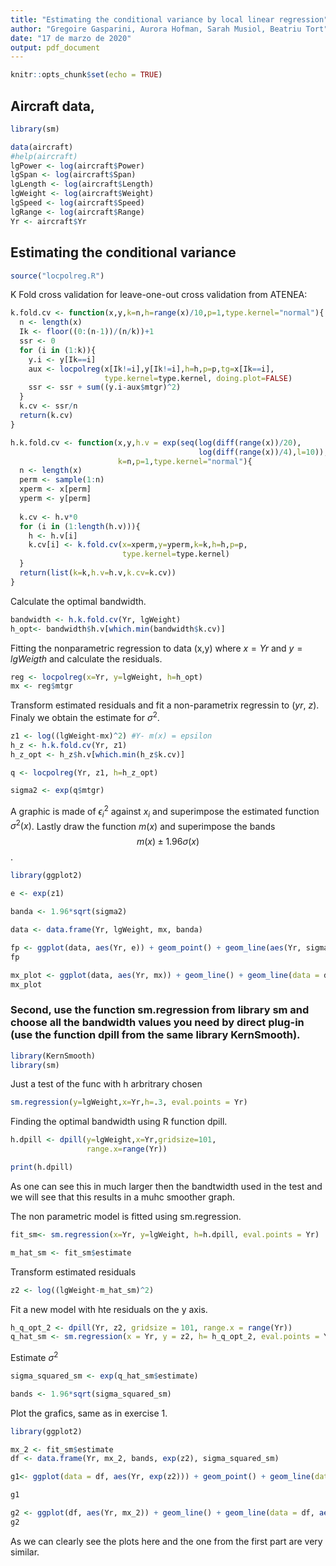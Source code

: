 ```yaml
---
title: "Estimating the conditional variance by local linear regression"
author: "Gregoire Gasparini, Aurora Hofman, Sarah Musiol, Beatriu Tort"
date: "17 de marzo de 2020"
output: pdf_document
---
```


```r
knitr::opts_chunk$set(echo = TRUE)
```

## Aircraft data, 
```r
library(sm)

data(aircraft)
#help(aircraft)
lgPower <- log(aircraft$Power)
lgSpan <- log(aircraft$Span)
lgLength <- log(aircraft$Length)
lgWeight <- log(aircraft$Weight)
lgSpeed <- log(aircraft$Speed)
lgRange <- log(aircraft$Range)
Yr <- aircraft$Yr
```


## Estimating the conditional variance


```r
source("locpolreg.R")
```

K Fold cross validation for leave-one-out cross validation from ATENEA:

```r
k.fold.cv <- function(x,y,k=n,h=range(x)/10,p=1,type.kernel="normal"){
  n <- length(x)
  Ik <- floor((0:(n-1))/(n/k))+1
  ssr <- 0
  for (i in (1:k)){
    y.i <- y[Ik==i]
    aux <- locpolreg(x[Ik!=i],y[Ik!=i],h=h,p=p,tg=x[Ik==i],
                     type.kernel=type.kernel, doing.plot=FALSE)
    ssr <- ssr + sum((y.i-aux$mtgr)^2)
  }
  k.cv <- ssr/n
  return(k.cv)
}

h.k.fold.cv <- function(x,y,h.v = exp(seq(log(diff(range(x))/20),
                                          log(diff(range(x))/4),l=10)), 
                        k=n,p=1,type.kernel="normal"){
  n <- length(x)
  perm <- sample(1:n)
  xperm <- x[perm]
  yperm <- y[perm]
  
  k.cv <- h.v*0
  for (i in (1:length(h.v))){
    h <- h.v[i]
    k.cv[i] <- k.fold.cv(x=xperm,y=yperm,k=k,h=h,p=p,
                         type.kernel=type.kernel)
  }
  return(list(k=k,h.v=h.v,k.cv=k.cv))
}

```

Calculate the optimal bandwidth. 
```r
bandwidth <- h.k.fold.cv(Yr, lgWeight) 
h_opt<- bandwidth$h.v[which.min(bandwidth$k.cv)]
```

Fitting the nonparametric regression to data (x,y) where $x = Yr$ and $y = lgWeigth$ and calculate the residuals. 

```r

reg <- locpolreg(x=Yr, y=lgWeight, h=h_opt) 
mx <- reg$mtgr

```

Transform estimated residuals and fit a non-parametrix regressin to ($yr$, $z$). Finaly we obtain the estimate for $\sigma^2$.

```r
z1 <- log((lgWeight-mx)^2) #Y- m(x) = epsilon
h_z <- h.k.fold.cv(Yr, z1) 
h_z_opt <- h_z$h.v[which.min(h_z$k.cv)]

q <- locpolreg(Yr, z1, h=h_z_opt)

sigma2 <- exp(q$mtgr)
```

A graphic is made of $\epsilon^2_i$ against $x_i$ and superimpose the estimated function $\sigma^2(x)$. Lastly draw the function $m(x)$ and superimpose the bands $$m(x) \pm 1.96\sigma(x)$$.

```r
library(ggplot2)

e <- exp(z1)

banda <- 1.96*sqrt(sigma2)

data <- data.frame(Yr, lgWeight, mx, banda)

fp <- ggplot(data, aes(Yr, e)) + geom_point() + geom_line(aes(Yr, sigma2))
fp

mx_plot <- ggplot(data, aes(Yr, mx)) + geom_line() + geom_line(data = data, aes(Yr, mx+ banda), colour = 'red', linetype = "dashed")+ geom_line(data = data, aes(Yr, mx- banda), colour = 'red', linetype = "dashed") #+ geom_point(data = data, aes(Yr, lgWeight))
mx_plot

```


### Second, use the function sm.regression from library sm and choose all the bandwidth values you need by direct plug-in (use the function dpill from the same library KernSmooth).

```r
library(KernSmooth)
library(sm)

```

Just a test of the func with h arbritrary chosen

```r


sm.regression(y=lgWeight,x=Yr,h=.3, eval.points = Yr)


```

Finding the optimal bandwidth using R function dpill. 
```r
h.dpill <- dpill(y=lgWeight,x=Yr,gridsize=101,
                 range.x=range(Yr))

print(h.dpill)
```
As one can see this in much larger then the bandtwidth used in the test and we will see that this results in a muhc smoother graph. 

The non parametric model is fitted using sm.regression. 
```r
fit_sm<- sm.regression(x=Yr, y=lgWeight, h=h.dpill, eval.points = Yr)
```

```r
m_hat_sm <- fit_sm$estimate
```

Transform estimated residuals

```r
z2 <- log((lgWeight-m_hat_sm)^2)
```

Fit a new model with hte residuals on the y axis. 

```r

h_q_opt_2 <- dpill(Yr, z2, gridsize = 101, range.x = range(Yr))
q_hat_sm <- sm.regression(x = Yr, y = z2, h= h_q_opt_2, eval.points = Yr)

```

Estimate $\sigma^2$

```r
sigma_squared_sm <- exp(q_hat_sm$estimate)
```

```r
bands <- 1.96*sqrt(sigma_squared_sm)
```

Plot the grafics, same as in exercise 1.
```r
library(ggplot2)

mx_2 <- fit_sm$estimate
df <- data.frame(Yr, mx_2, bands, exp(z2), sigma_squared_sm)

g1<- ggplot(data = df, aes(Yr, exp(z2))) + geom_point() + geom_line(data= df, aes(Yr, sigma_squared_sm), color = "blue")

g1

g2 <- ggplot(df, aes(Yr, mx_2)) + geom_line() + geom_line(data = df, aes(Yr, mx_2+ bands), colour = 'red', linetype = "dashed")+ geom_line(data = df, aes(Yr, mx_2- bands), colour = 'red', linetype = "dashed")
g2
```
As we can clearly see the plots here and the one from the first part are very similar. 
